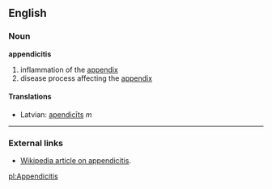 ==English==
===Noun===
'''appendicitis'''
# inflammation of the [[appendix]]
# disease process affecting the [[appendix]]

====Translations====
*Latvian: [[apendicīts]] ''m''

----
===External links===
*[[w:appendicitis|Wikipedia article on appendicitis]].

[[pl:Appendicitis]]